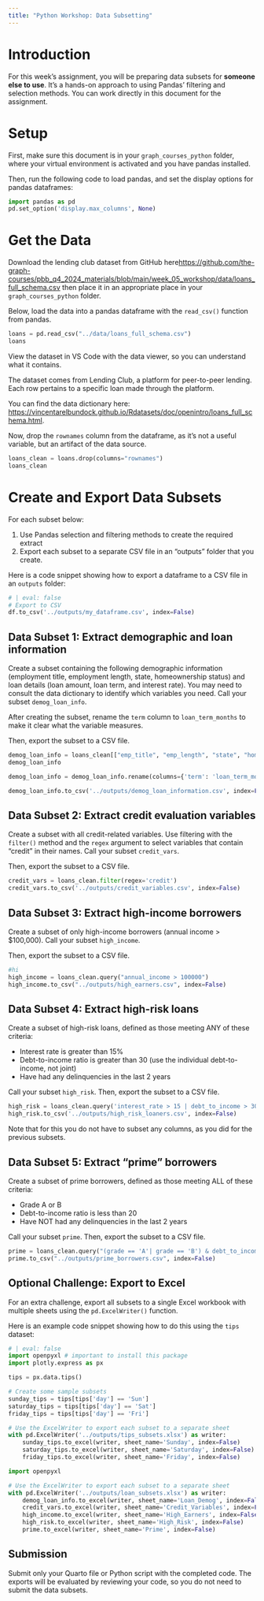 ```yaml
---
title: "Python Workshop: Data Subsetting"
---
```


# Introduction

For this week's assignment, you will be preparing data subsets for **someone else to use**. It's a hands-on approach to using Pandas' filtering and selection methods. You can work directly in this document for the assignment.

# Setup

First, make sure this document is in your `graph_courses_python` folder, where your virtual environment is activated and you have pandas installed.

Then, run the following code to load pandas, and set the display options for pandas dataframes:

```python
import pandas as pd
pd.set_option('display.max_columns', None)
```

# Get the Data

Download the lending club dataset from GitHub here[https://github.com/the-graph-courses/pbb_q4_2024_materials/blob/main/week_05_workshop/data/loans_full_schema.csv](https://github.com/the-graph-courses/pbb_q4_2024_materials/blob/main/week_05_workshop/data/loans_full_schema.csv) then place it in an appropriate place in your `graph_courses_python` folder.

Below, load the data into a pandas dataframe with the `read_csv()` function from pandas.

```python
loans = pd.read_csv("../data/loans_full_schema.csv")
loans
```

View the dataset in VS Code with the data viewer, so you can understand what it contains.

The dataset comes from Lending Club, a platform for peer-to-peer lending. Each row pertains to a specific loan made through the platform.

You can find the data dictionary here: [https://vincentarelbundock.github.io/Rdatasets/doc/openintro/loans_full_schema.html](https://vincentarelbundock.github.io/Rdatasets/doc/openintro/loans_full_schema.html).

Now, drop the `rownames` column from the dataframe, as it's not a useful variable, but an artifact of the data source.

```python
loans_clean = loans.drop(columns="rownames")
loans_clean
```

# Create and Export Data Subsets    

For each subset below:

1) Use Pandas selection and filtering methods to create the required extract
2) Export each subset to a separate CSV file in an "outputs" folder that you create.

Here is a code snippet showing how to export a dataframe to a CSV file in an `outputs` folder:

```python
# | eval: false
# Export to CSV
df.to_csv('../outputs/my_dataframe.csv', index=False)
```

## Data Subset 1: Extract demographic and loan information

Create a subset containing the following demographic information (employment title, employment length, state, homeownership status) and loan details (loan amount, loan term, and interest rate). You may need to consult the data dictionary to identify which variables you need. Call your subset `demog_loan_info`.

After creating the subset, rename the `term` column to `loan_term_months` to make it clear what the variable measures.

Then, export the subset to a CSV file.

```python
demog_loan_info = loans_clean[["emp_title", "emp_length", "state", "homeownership", "loan_amount", "term", "interest_rate"]]
demog_loan_info
```

```python
demog_loan_info = demog_loan_info.rename(columns={'term': 'loan_term_months'})
```

```python
demog_loan_info.to_csv('../outputs/demog_loan_information.csv', index=False)
```

## Data Subset 2: Extract credit evaluation variables

Create a subset with all credit-related variables. Use filtering with the `filter()` method and the `regex` argument to select variables that contain "credit" in their names. Call your subset `credit_vars`.

Then, export the subset to a CSV file.

```python
credit_vars = loans_clean.filter(regex='credit')
credit_vars.to_csv('../outputs/credit_variables.csv', index=False)
```

## Data Subset 3: Extract high-income borrowers

Create a subset of only high-income borrowers (annual income > $100,000). Call your subset `high_income`.

Then, export the subset to a CSV file.

```python
#hi
high_income = loans_clean.query("annual_income > 100000")
high_income.to_csv("../outputs/high_earners.csv", index=False)
```

## Data Subset 4: Extract high-risk loans 

Create a subset of high-risk loans, defined as those meeting ANY of these criteria:

- Interest rate is greater than 15%
- Debt-to-income ratio is greater than 30 (use the individual debt-to-income, not joint)
- Have had any delinquencies in the last 2 years

Call your subset `high_risk`. Then, export the subset to a CSV file.

```python
high_risk = loans_clean.query('interest_rate > 15 | debt_to_income > 30 | delinq_2y >= 1')
high_risk.to_csv('../outputs/high_risk_loaners.csv', index=False)
```

Note that for this you do not have to subset any columns, as you did for the previous subsets.

## Data Subset 5: Extract "prime" borrowers

Create a subset of prime borrowers, defined as those meeting ALL of these criteria:

- Grade A or B
- Debt-to-income ratio is less than 20
- Have NOT had any delinquencies in the last 2 years

Call your subset `prime`. Then, export the subset to a CSV file.

```python
prime = loans_clean.query("(grade == 'A'| grade == 'B') & debt_to_income < 20 & delinq_2y == 0")
prime.to_csv("../outputs/prime_borrowers.csv", index=False)
```

## Optional Challenge: Export to Excel

For an extra challenge, export all subsets to a single Excel workbook with multiple sheets using the `pd.ExcelWriter()` function.

Here is an example code snippet showing how to do this using the `tips` dataset:

```python
# | eval: false
import openpyxl # important to install this package
import plotly.express as px

tips = px.data.tips()

# Create some sample subsets
sunday_tips = tips[tips['day'] == 'Sun']
saturday_tips = tips[tips['day'] == 'Sat']
friday_tips = tips[tips['day'] == 'Fri']

# Use the ExcelWriter to export each subset to a separate sheet
with pd.ExcelWriter('../outputs/tips_subsets.xlsx') as writer:
    sunday_tips.to_excel(writer, sheet_name='Sunday', index=False)
    saturday_tips.to_excel(writer, sheet_name='Saturday', index=False)
    friday_tips.to_excel(writer, sheet_name='Friday', index=False)
```

```python
import openpyxl

# Use the ExcelWriter to export each subset to a separate sheet
with pd.ExcelWriter('../outputs/loan_subsets.xlsx') as writer:
    demog_loan_info.to_excel(writer, sheet_name='Loan_Demog', index=False)
    credit_vars.to_excel(writer, sheet_name='Credit_Variables', index=False)
    high_income.to_excel(writer, sheet_name='High_Earners', index=False)
    high_risk.to_excel(writer, sheet_name='High_Risk', index=False)
    prime.to_excel(writer, sheet_name='Prime', index=False)
```

## Submission

Submit only your Quarto file or Python script with the completed code. The exports will be evaluated by reviewing your code, so you do not need to submit the data subsets.